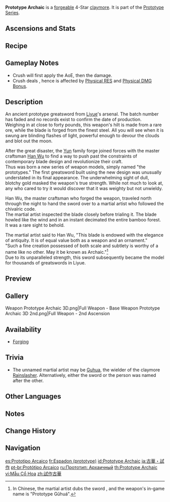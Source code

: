 {{Weapon Infobox
|title          = Pro&shy;to&shy;type Ar&shy;cha&shy;ic
|id             = 12406
|image          = <gallery>
Weapon Prototype Archaic.png|Base
Weapon Prototype Archaic 2nd.png|2nd Ascension
</gallery>
|type           = Claymore
|releaseDate    = 2020-09-28
|quality        = 4
|base_atk       = 44
|2nd_stat_type  = ATK
|2nd_stat       = 6%
|passive        = Crush
|effect         = On hit, Normal or Charged Attacks have a 50% chance to deal an additional (var1)% ATK DMG to opponents within a small [[AoE]]. Can only occur once every 15s.
|eff_rank1_var1 = 240
|eff_rank2_var1 = 300
|eff_rank3_var1 = 360
|eff_rank4_var1 = 420
|eff_rank5_var1 = 480
|eff_att1       = Physical DMG
|eff_att2       = AoE
|eff_att3       = Effect Triggered by Normal Attack
|obtain         = Forging
|series         = Prototype
}}
{{Description|An ancient greatsword discovered in the [[Blackcliff Forge]]. It swings with such an immense force that one feels it could cut straight through reality itself.}}
'''Prototype Archaic''' is a [[forge]]able 4-Star [[claymore]]. It is part of the [[Prototype Series]].

==Ascensions and Stats==
{{Weapon Ascensions and Stats
|ascendMat1 = Grain of Aerosiderite
|ascendMat2 = Piece of Aerosiderite
|ascendMat3 = Bit of Aerosiderite
|ascendMat4 = Chunk of Aerosiderite
|bossMat1   = Fragile Bone Shard
|bossMat2   = Sturdy Bone Shard
|bossMat3   = Fossilized Bone Shard
|commonMat1 = Damaged Mask
|commonMat2 = Stained Mask
|commonMat3 = Ominous Mask
}}

==Recipe==
{{Recipe
|type = Forging
|Northlander Claymore Billet = 1
|Crystal Chunk = 50
|White Iron Chunk = 50
|Mora = 500
|time = 10s
|sort = Northlander Claymore Billet;Crystal Chunk;White Iron Chunk;Mora
}}

==Gameplay Notes==
*Crush will first apply the AoE, then the damage.
*Crush deals {{Color|Physical DMG}}, hence is affected by [[Resistance/Physical|Physical RES]] and [[Damage Bonus/Physical|Physical DMG Bonus]].

==Description==
An ancient prototype greatsword from [[Liyue]]'s arsenal. The batch number has faded and no records exist to confirm the date of production.<br>
Weighing in at close to forty pounds, this weapon's hilt is made from a rare ore, while the blade is forged from the finest steel. All you will see when it is swung are blinding flashes of light, powerful enough to devour the clouds and blot out the moon.

After the great disaster, the [[Yun Family|Yun]] family forge joined forces with the master craftsman [[Han Wu]] to find a way to push past the constraints of contemporary blade design and revolutionize their craft.<br>
Thus was born a new series of weapon models, simply named "the prototypes." The first greatsword built using the new design was unusually understated in its final appearance. The underwhelming sight of dull, blotchy gold masked the weapon's true strength. While not much to look at, any who cared to try it would discover that it was weighty but not unwieldy.

Han Wu, the master craftsman who forged the weapon, traveled north through the night to hand the sword over to a martial artist who followed the chivalric code.<br>
The martial artist inspected the blade closely before trialing it. The blade howled like the wind and in an instant decimated the entire bamboo forest. It was a rare sight to behold.

The martial artist said to Han Wu, "This blade is endowed with the elegance of antiquity. It is of equal value both as a weapon and an ornament."<br>
"Such a fine creation possessed of both scale and subtlety is worthy of a name like no other. May it be known as Archaic."<ref group="Note">In Chinese, the martial artist dubs the sword {{Lang|"Gǔhuá"|zh=古华|zh_tl=Ancient Flower}}, and the weapon's in-game name is "Prototype Gǔhuá"{{Lang|zh=试作古华}}.</ref><br>
Due to its unparalleled strength, this sword subsequently became the model for thousands of greatswords in Liyue.

==Preview==
{{Preview
|file    = Weapon Prototype Archaic Passive
|caption = Passive: Crush
}}

==Gallery==
<gallery>
Weapon Prototype Archaic 3D.png|Full Weapon - Base
Weapon Prototype Archaic 3D 2nd.png|Full Weapon - 2nd Ascension
</gallery>

==Availability==
*[[Forging]]

==Trivia==
*The unnamed martial artist may be [[Guhua]], the wielder of the claymore [[Rainslasher]]. Alternatively, either the sword or the person was named after the other.

==Other Languages==
{{Other Languages
|1_en     = Prototype Archaic
|1_zhs    = 试作古华
|1_zhs_rm = Shìzuò Gǔhuá
|1_zht    = 試作古華
|1_zht_rm = Shìzuò Gǔhuá
|1_zh_tl  = Prototype Guhua
|1_ja     = 古華・試作
|1_ja_rm  = Koka Shisaku
|1_ja_tl  = Prototype Guhua
|1_ko     = 고화 프로토타입
|1_ko_tl  = Prototype Guhua
|1_es     = Prototipo Arcaico
|1_es_tl  = Prototype Archaic
|1_fr     = Espadon (prototype)
|1_fr_tl  = Greatsword (Prototype)
|1_ru     = Прототип: Архаичный
|1_ru_tl  = Prototype: Archaic
|1_th     = Prototype Archaic
|1_vi     = Mẫu Cổ Hoa
|1_vi_tl  = Prototype Guhua
|1_de     = Guhua-Prototyp
|1_de_tl  = Guhua Prototype
|1_id     = Prototype Archaic
|1_pt     = Protótipo Arcaico
|1_pt_tl  = Prototype Archaic
|1_tr     = Prototip: Arkaik
|1_tr_tl  = Prototype: Archaic
|1_it     = Prototipo arcaico
|1_it_tl  = Archaic Prototype
|2_en     = Crush
|2_zhs    = 粉碎
|2_zhs_rm = Fěnsuì
|2_zht    = 粉碎
|2_zht_rm = Fěnsuì
|2_zh_tl  = 
|2_ja     = 粉砕
|2_ja_rm  = Funsai
|2_ja_tl  = Pulverization
|2_ko     = 분쇄
|2_ko_tl  = Pulverization
|2_es     = Pulverizar
|2_es_tl  = Pulverize
|2_fr     = Pulvérisation
|2_fr_tl  = Pulverization
|2_ru     = Громила
|2_ru_tl  = Smasher
|2_th     = Crush
|2_vi     = Vụn Vỡ
|2_vi_tl  = 
|2_de     = Zermalmen
|2_de_tl  = Crush
|2_id     = Crush
|2_pt     = Esmagar
|2_pt_tl  = 
|2_tr     = Parçalama
|2_tr_tl  = Shred
|2_it     = Polverizzazione
|2_it_tl  = 
}}

==Notes==
{{Reflist|note=1}}

==Change History==
{{Change History|1.0}}

==Navigation==
{{Weapons by Series Navbox|series=Prototype}}
{{Weapon Navbox|Claymores}}

[[es:Prototipo Arcaico]]
[[fr:Espadon (prototype)]]
[[id:Prototype Archaic]]
[[ja:古華・試作]]
[[pt-br:Protótipo Arcaico]]
[[ru:Прототип: Архаичный]]
[[th:Prototype Archaic]]
[[vi:Mẫu Cổ Hoa]]
[[zh:試作古華]]